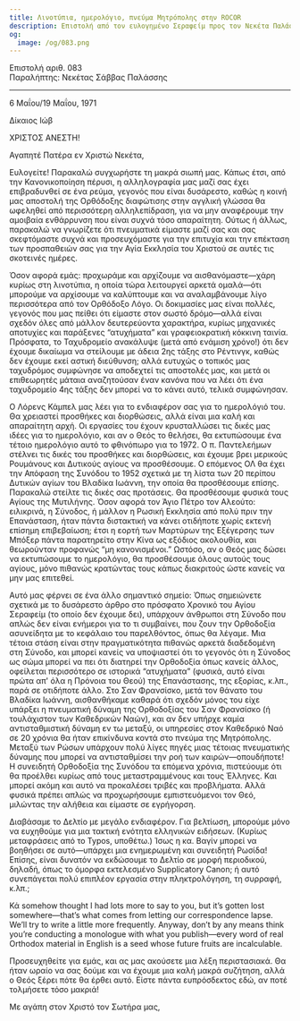 ```yaml
---
title: Λινοτύπια, ημερολόγιο, πνεύμα Μητρόπολης στην ROCOR
description: Επιστολή από τον ευλογημένο Σεραφείμ προς τον Νεκέτα Παλάσση.
og:
  image: /og/083.png
---
```


<div style={{textAlign:'right', fontFamily:'monospace'}}>Επιστολή αριθ. 083</div>
<div style={{textAlign:'left', fontFamily:'monospace'}}>Παραλήπτης: Νεκέτας Σάββας Παλάσσης</div>

---

6 Μαΐου/19 Μαΐου, 1971

Δίκαιος Ιώβ

ΧΡΙΣΤΟΣ ΑΝΕΣΤΗ!

Αγαπητέ Πατέρα εν Χριστώ Νεκέτα,

Ευλογείτε! Παρακαλώ συγχωρήστε τη μακρά σιωπή μας. Κάπως έτσι, από την Κανονικοποίηση πέρυσι, η αλληλογραφία μας μαζί σας έχει επιβραδυνθεί σε ένα ρεύμα, γεγονός που είναι δυσάρεστο, καθώς η κοινή μας αποστολή της Ορθόδοξης διαφώτισης στην αγγλική γλώσσα θα ωφεληθεί από περισσότερη αλληλεπίδραση, για να μην αναφέρουμε την αμοιβαία ενθάρρυνση που είναι συχνά τόσο απαραίτητη. Ούτως ή άλλως, παρακαλώ να γνωρίζετε ότι πνευματικά είμαστε μαζί σας και σας σκεφτόμαστε συχνά και προσευχόμαστε για την επιτυχία και την επέκταση των προσπαθειών σας για την Αγία Εκκλησία του Χριστού σε αυτές τις σκοτεινές ημέρες.

Όσον αφορά εμάς: προχωράμε και αρχίζουμε να αισθανόμαστε—χάρη κυρίως στη λινοτύπια, η οποία τώρα λειτουργεί αρκετά ομαλά—ότι μπορούμε να αρχίσουμε να καλύπτουμε και να αναλαμβάνουμε λίγο περισσότερα από τον Ορθόδοξο Λόγο. Οι δοκιμασίες μας είναι πολλές, γεγονός που μας πείθει ότι είμαστε στον σωστό δρόμο—αλλά είναι σχεδόν όλες από μάλλον δευτερεύοντα χαρακτήρα, κυρίως μηχανικές αποτυχίες και παράξενες “ατυχήματα” και γραφειοκρατική κόκκινη ταινία. Πρόσφατα, το Ταχυδρομείο ανακάλυψε (μετά από ενάμιση χρόνο!) ότι δεν έχουμε δικαίωμα να στείλουμε με άδεια 2ης τάξης στο Ρέντινγκ, καθώς δεν έχουμε εκεί αστική διεύθυνση; αλλά ευτυχώς ο τοπικός μας ταχυδρόμος συμφώνησε να αποδεχτεί τις αποστολές μας, και μετά οι επιθεωρητές μάταια αναζητούσαν έναν κανόνα που να λέει ότι ένα ταχυδρομείο 4ης τάξης δεν μπορεί να το κάνει αυτό, τελικά συμφώνησαν.

Ο Λόρενς Κάμπελ μας λέει για το ενδιαφέρον σας για το ημερολόγιό του. Θα χρειαστεί προσθήκες και διορθώσεις, αλλά είναι μια καλή και απαραίτητη αρχή. Οι εργασίες του έχουν κρυσταλλώσει τις δικές μας ιδέες για το ημερολόγιο, και αν ο Θεός το θελήσει, θα εκτυπώσουμε ένα τέτοιο ημερολόγιο αυτό το φθινόπωρο για το 1972. Ο π. Παντελεήμων στέλνει τις δικές του προσθήκες και διορθώσεις, και έχουμε βρει μερικούς Ρουμάνους και Δυτικούς αγίους να προσθέσουμε. Ο επόμενος ΟΛ θα έχει την Απόφαση της Συνόδου το 1952 σχετικά με τη λίστα των 20 περίπου Δυτικών αγίων του Βλαδίκα Ιωάννη, την οποία θα προσθέσουμε επίσης. Παρακαλώ στείλτε τις δικές σας προτάσεις. Θα προσθέσουμε φυσικά τους Αγίους της Μυτιλήνης. Όσον αφορά τον Άγιο Πέτρο τον Αλεούτο: ειλικρινά, η Σύνοδος, ή μάλλον η Ρωσική Εκκλησία από πολύ πριν την Επανάσταση, ήταν πάντα διστακτική να κάνει οτιδήποτε χωρίς εκτενή επίσημη επιβεβαίωση; έτσι η εορτή των Μαρτύρων της Εξέγερσης των Μπόξερ πάντα παρατηρείτο στην Κίνα ως εξόδιος ακολουθία, και θεωρούνταν προφανώς “μη κανονισμένοι.” Ωστόσο, αν ο Θεός μας δώσει να εκτυπώσουμε το ημερολόγιο, θα προσθέσουμε όλους αυτούς τους αγίους, μόνο πιθανώς κρατώντας τους κάπως διακριτούς ώστε κανείς να μην μας επιτεθεί.

Αυτό μας φέρνει σε ένα άλλο σημαντικό σημείο: Όπως σημειώνετε σχετικά με το δυσάρεστο άρθρο στο πρόσφατο Χρονικό του Αγίου Σεραφείμ (το οποίο δεν έχουμε δει), υπάρχουν άνθρωποι στη Σύνοδο που απλώς δεν είναι ενήμεροι για το τι συμβαίνει, που ζουν την Ορθοδοξία ασυνείδητα με το κεφάλαιο του παρελθόντος, όπως θα λέγαμε. Μια τέτοια στάση είναι στην πραγματικότητα πιθανώς αρκετά διαδεδομένη στη Σύνοδο, και μπορεί κανείς να υποψιαστεί ότι το γεγονός ότι η Σύνοδος ως σώμα μπορεί να πει ότι διατηρεί την Ορθοδοξία όπως κανείς άλλος, οφείλεται περισσότερο σε ιστορικά “ατυχήματα” (φυσικά, αυτό είναι πρώτα απ' όλα η Πρόνοια του Θεού) της Επανάστασης, της εξορίας, κ.λπ., παρά σε οτιδήποτε άλλο. Στο Σαν Φρανσίσκο, μετά τον θάνατο του Βλαδίκα Ιωάννη, αισθανθήκαμε καθαρά ότι σχεδόν μόνος του είχε υπάρξει η πνευματική δύναμη της Ορθοδοξίας του Σαν Φρανσίσκο (ή τουλάχιστον των Καθεδρικών Ναών), και αν δεν υπήρχε καμία αντισταθμιστική δύναμη εν τω μεταξύ, οι υπηρεσίες στον Καθεδρικό Ναό σε 20 χρόνια θα ήταν επικίνδυνα κοντά στο πνεύμα της Μητρόπολης. Μεταξύ των Ρώσων υπάρχουν πολύ λίγες πηγές μιας τέτοιας πνευματικής δύναμης που μπορεί να αντισταθμίσει την ροή των καιρών—οπουδήποτε! Η συνειδητή Ορθοδοξία της Συνόδου τα επόμενα χρόνια, πιστεύουμε ότι θα προέλθει κυρίως από τους μεταστραμμένους και τους Έλληνες. Και μπορεί ακόμη και αυτό να προκαλέσει τριβές και προβλήματα. Αλλά φυσικά πρέπει απλώς να προχωρήσουμε εμπιστευόμενοι τον Θεό, μιλώντας την αλήθεια και είμαστε σε εγρήγορση.

Διαβάσαμε το Δελτίο με μεγάλο ενδιαφέρον. Για βελτίωση, μπορούμε μόνο να ευχηθούμε για μια τακτική ενότητα ελληνικών ειδήσεων. (Κυρίως μεταφράσεις από το Typos, υποθέτω.) Ίσως η κα. Βαγίν μπορεί να βοηθήσει σε αυτό—υπάρχει μια ενημερωμένη και συνειδητή Ρωσίδα! Επίσης, είναι δυνατόν να εκδώσουμε το Δελτίο σε μορφή περιοδικού, δηλαδή, όπως το όμορφα εκτελεσμένο Supplicatory Canon; ή αυτό συνεπάγεται πολύ επιπλέον εργασία στην πληκτρολόγηση, τη συρραφή, κ.λπ.;

Κά somehow thought I had lots more to say to you, but it’s gotten lost somewhere—that’s what comes from letting our correspondence lapse. We’ll try to write a little more frequently. Anyway, don’t by any means think you’re conducting a monologue with what you publish—every word of real Orthodox material in English is a seed whose future fruits are incalculable.

Προσευχηθείτε για εμάς, και ας μας ακούσετε μια λέξη περιστασιακά. Θα ήταν ωραίο να σας δούμε και να έχουμε μια καλή μακρά συζήτηση, αλλά ο Θεός ξέρει πότε θα έρθει αυτό. Είστε πάντα ευπρόσδεκτος εδώ, αν ποτέ τολμήσετε τόσο μακριά!

Με αγάπη στον Χριστό τον Σωτήρα μας,